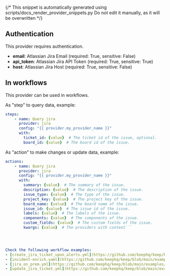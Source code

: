 {/* This snippet is automatically generated using scripts/docs_render_provider_snippets.py 
Do not edit it manually, as it will be overwritten */}

## Authentication
This provider requires authentication.
- **email**: Atlassian Jira Email (required: True, sensitive: False)
- **api_token**: Atlassian Jira API Token (required: True, sensitive: True)
- **host**: Atlassian Jira Host (required: True, sensitive: False)


## In workflows

This provider can be used in workflows.


As "step" to query data, example:
```yaml
steps:
    - name: Query jira
      provider: jira
      config: "{{ provider.my_provider_name }}"
      with:
        ticket_id: {value}  # The ticket id of the issue, optional.
        board_id: {value}  # The board id of the issue.
```


As "action" to make changes or update data, example:
```yaml
actions:
    - name: Query jira
      provider: jira
      config: "{{ provider.my_provider_name }}"
      with:
        summary: {value}  # The summary of the issue.
        description: {value}  # The description of the issue.
        issue_type: {value}  # The type of the issue.
        project_key: {value}  # The project key of the issue.
        board_name: {value}  # The board name of the issue.
        issue_id: {value}  # The issue id of the issue.
        labels: {value}  # The labels of the issue.
        components: {value}  # The components of the issue.
        custom_fields: {value}  # The custom fields of the issue.
        kwargs: {value}  # The providers with context```




Check the following workflow examples:
- [create_jira_ticket_upon_alerts.yml](https://github.com/keephq/keep/blob/main/examples/workflows/create_jira_ticket_upon_alerts.yml)
- [incident-enrich.yaml](https://github.com/keephq/keep/blob/main/examples/workflows/incident-enrich.yaml)
- [jira_on_prem.yml](https://github.com/keephq/keep/blob/main/examples/workflows/jira_on_prem.yml)
- [update_jira_ticket.yml](https://github.com/keephq/keep/blob/main/examples/workflows/update_jira_ticket.yml)
